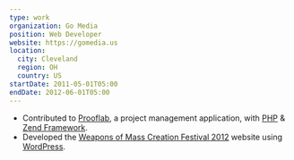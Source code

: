 ```yaml
---
type: work
organization: Go Media
position: Web Developer
website: https://gomedia.us
location:
  city: Cleveland
  region: OH
  country: US
startDate: 2011-05-01T05:00
endDate: 2012-06-01T05:00
---
```



- Contributed to <a href="https://prooflab.us">Prooflab</a>, a project
  management application, with <a href="http://php.net">PHP</a> &
  <a href="http://framework.zend.com">Zend Framework</a>.
- Developed the <a href="http://2012.wmcfest.com">Weapons of Mass
  Creation Festival 2012</a>
  website using <a href="http://wordpress.org">WordPress</a>.
